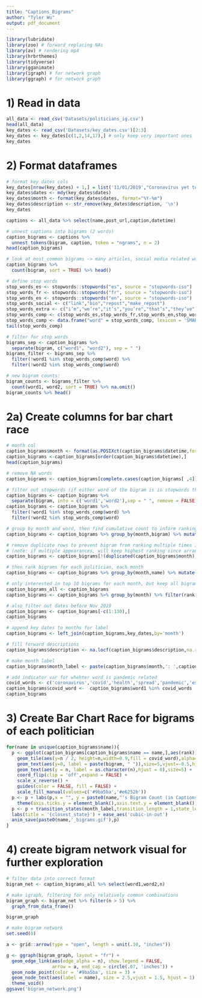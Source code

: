 ---
title: "Captions_Bigrams"
author: "Tyler Wu"
output: pdf_document
---

```{r,message=FALSE,warning=FALSE}
library(lubridate)
library(zoo) # forward replacing NAs
library(av) # rendering mp4
library(hrbrthemes)
library(tidyverse)
library(gganimate)
library(igraph) # for network graph
library(ggraph) # for network graph
```

# 1) Read in data
```{r,message=FALSE,warning=FALSE}
all_data <- read_csv('Datasets/politicians_ig.csv')
head(all_data)
key_dates <- read_csv('Datasets/key_dates.csv')[2:3]
key_dates <- key_dates[c(1,2,14,17),] # only keep very important ones
key_dates
```

# 2) Format dataframes
```{r}
# format key dates cols
key_dates[nrow(key_dates) + 1,] = list('11/01/2019',"Coronavirus yet to occur") # add pre-virus label
key_dates$dates <- mdy(key_dates$dates)
key_dates$month <- format(key_dates$dates, format="%Y-%m")
key_dates$description <- str_remove(key_dates$description, '\n')
key_dates
```

```{r}
captions <- all_data %>% select(name,post_url,caption,datetime)
```

```{r}
# unnest captions into bigrams (2 words)
caption_bigrams <- captions %>%
  unnest_tokens(bigram, caption, token = "ngrams", n = 2)
head(caption_bigrams)
```

```{r}
# look at most common bigrams -> many articles, social media related words -> need to filter stopwords
caption_bigrams %>%
  count(bigram, sort = TRUE) %>% head()
```

```{r}
# define stop words
stop_words_es <- stopwords::stopwords("es", source = "stopwords-iso")
stop_words_fr <- stopwords::stopwords("fr", source = "stopwords-iso")
stop_words_en <- stopwords::stopwords("en", source = "stopwords-iso")
stop_words_social <- c("link","bio","repost","make_repost")
stop_words_extra <- c("i’m","we’re","it’s","you’re","that’s","they’ve")
stop_words_comp <- c(stop_words_es,stop_words_fr,stop_words_en,stop_words_social,stop_words_extra)
stop_words_comp <- data.frame("word" = stop_words_comp, lexicon = 'SMART',stringsAsFactors = F)
tail(stop_words_comp)
```

```{r}
# filter for stop words
bigrams_sep <- caption_bigrams %>%
  separate(bigram, c("word1", "word2"), sep = " ")
bigrams_filter <- bigrams_sep %>%
  filter(!word1 %in% stop_words_comp$word) %>%
  filter(!word2 %in% stop_words_comp$word)

# new bigram counts:
bigram_counts <- bigrams_filter %>% 
  count(word1, word2, sort = TRUE) %>% na.omit()
bigram_counts %>% head()
```

# 2a) Create columns for bar chart race
```{r}
# month col
caption_bigrams$month <- format(as.POSIXct(caption_bigrams$datetime,format='%Y-%m-%d %H:%M:%S'),format='%Y-%m')
caption_bigrams <-caption_bigrams[order(caption_bigrams$datetime),]
head(caption_bigrams)
```

```{r}
# remove NA words
caption_bigrams <- caption_bigrams[complete.cases(caption_bigrams[ ,4]),]

# filter out stopwords (if either word of the bigram is in stopwords then remove)
caption_bigrams <- caption_bigrams %>%
  separate(bigram, into = c('word1','word2'),sep = " ", remove = FALSE)
caption_bigrams <- caption_bigrams %>%
  filter(!word1 %in% stop_words_comp$word) %>%
  filter(!word2 %in% stop_words_comp$word)

# group by month and word, then find cumulative count to inform ranking
caption_bigrams <- caption_bigrams %>% group_by(month,bigram) %>% mutate(n = seq_along(bigram)) %>% arrange(desc(n)) %>% ungroup() # count for bigram/day

# remove duplicate rows to prevent bigram from ranking multiple times in a month
# (note: if multiple appearances, will keep highest ranking since arranged by n descending)
caption_bigrams <- caption_bigrams[!(duplicated(caption_bigrams$month) & duplicated(caption_bigrams$bigram)),]

# then rank bigrams for each politician, each month
caption_bigrams <- caption_bigrams %>% group_by(month,name) %>% mutate(rank = row_number(-n) * 1) %>% ungroup() %>% arrange(month)

# only interested in top 10 bigrams for each month, but keep all bigrams for seperate network graph
caption_bigrams_all <- caption_bigrams
caption_bigrams <- caption_bigrams %>% group_by(month) %>% filter(rank <= 10) %>% arrange(month)

# also filter out dates before Nov 2019
caption_bigrams <- caption_bigrams[-c(1:130),]
caption_bigrams
```

```{r}
# append key dates to months for label
caption_bigrams <- left_join(caption_bigrams,key_dates,by='month')

# fill forward descriptions
caption_bigrams$description <- na.locf(caption_bigrams$description,na.rm = FALSE)

# make month label
caption_bigrams$month_label <- paste(caption_bigrams$month,': ',caption_bigrams$description)

# add indicator var for whehter word is pandemic related
covid_words <- c('coronavirus','covid','health','spread','pandemic','essential','protection','relief','nurses','workers','ventilator','ppe','social','distancing','virtual','medical','safe','standwithessentialworkers','tests','sick','19','combatcovid19')
caption_bigrams$covid_word <-  caption_bigrams$word1 %in% covid_words | caption_bigrams$word2 %in% covid_words
caption_bigrams
```

# 3) Create Bar Chart Race for bigrams of each politician
```{r}
for(name in unique(caption_bigrams$name)){
  p <- ggplot(caption_bigrams[caption_bigrams$name == name,],aes(rank)) + 
    geom_tile(aes(y=n / 2, height=n,width=0.9,fill = covid_word),alpha=0.8,color=NA) + # covid-related words red, otherwise grey
    geom_text(aes(y=0, label = paste(bigram, " ")),size=5,vjust=-0.5,hjust=0) + 
    geom_text(aes(y = n, label = as.character(n),hjust = 0),size=5) + 
    coord_flip(clip = 'off',expand = FALSE) + 
    scale_x_reverse() +
    guides(color = FALSE, fill = FALSE) + 
    scale_fill_manual(values=c('#9ba5ba','#e6252b'))
  p <- p + labs(p,x = "", y = paste0(name,"'s Bigram Count (in Captions)"),caption = "Source: Scraped directly from instagram") +
    theme(axis.ticks.y = element_blank(),axis.text.y = element_blank())
  p <- p + transition_states(month_label,transition_length = 1,state_length = 4) +
  labs(title = '{closest_state}') + ease_aes('cubic-in-out')
  anim_save(paste0(name,'_bigrams.gif'),p)
}

```

# 4) create bigram network visual for further exploration
```{r}
# filter data into correct format
bigram_net <- caption_bigrams_all %>% select(word1,word2,n)
```

```{r}
# make igraph, filtering for only relatively common combinations
bigram_graph <- bigram_net %>% filter(n > 5) %>% 
  graph_from_data_frame()

bigram_graph
```

```{r}
# make bigram network
set.seed(0)

a <- grid::arrow(type = "open", length = unit(.10, "inches"))

g <- ggraph(bigram_graph, layout = "fr") +
  geom_edge_link(aes(edge_alpha = n), show.legend = FALSE,
                 arrow = a, end_cap = circle(.07, 'inches')) +
  geom_node_point(color = '#9ba5ba', size = 3) +
  geom_node_text(aes(label = name), size = 2.5,vjust = 1.5, hjust = 1) +
  theme_void()
ggsave('bigram_network.png')
```

